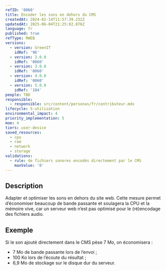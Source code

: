 ```yaml
---
refID: '0060'
title: Encoder les sons en dehors du CMS
createdAt: 2024-02-14T11:57:39.232Z
updatedAt: 2025-06-04T21:25:02.876Z
language: fr
published: true
refType: RWEB
versions:
  - version: GreenIT
    idRef: '96'
  - version: 2.0.0
    idRef: '0060'
  - version: 3.0.0
    idRef: '0060'
  - version: 4.0.0
    idRef: '0060'
  - version: 5.0.0
    idRef: '104'
people: TBD
responsible:
  - responsible: src/content/personas/fr/contributeur.mdx
lifecycle: 5-utilization
environmental_impact: 4
priority_implementation: 5
moe: 4
tiers: user-device
saved_resources:
  - cpu
  - ram
  - network
  - storage
validations:
  - rule: de fichiers sonores encodés directement par le CMS
    maxValue: '0'
---
```


## Description

Adapter et optimiser les sons en dehors du site web. Cette mesure permet d’économiser beaucoup de bande passante et soulagera la CPU et la mémoire vive, car un serveur web n’est pas optimisé pour le (ré)encodage des fichiers audio.

## Exemple

Si le son ajouté directement dans le CMS pèse 7 Mo, on économisera :

* 7 Mo de bande passante lors de l’envoi ;
* 100 Ko lors de l’écoute du résultat ;
* 6,9 Mo de stockage sur le disque dur du serveur.
